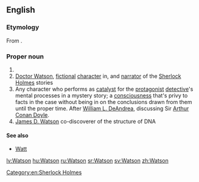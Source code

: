 ==English==

===Etymology===
From {{suffix|Wat|son|lang=en}}.

===Proper noun===
{{en-proper noun}}

# {{surname|northern [[English]] and [[Scottish]] [[patronymic]]|from=given names}} 
# [[w:Doctor Watson|Doctor Watson]], [[fictional]] [[character]] in, and [[narrator]] of the [[w:Sherlock Holmes|Sherlock Holmes]] stories
# Any character who performs as [[catalyst]] for the [[protagonist]] [[detective]]'s mental processes in a mystery story; a [[consciousness]] that's privy to facts in the case without being in on the conclusions drawn from them until the proper time. After [[w:William L. DeAndrea|William L. DeAndrea]], discussing Sir [[w:Arthur Conan Doyle|Arthur Conan Doyle]].
# [[w:James D. Watson|James D. Watson]] co-discoverer of the structure of DNA

{{wikipedia}}
====See also====
*[[Watt]]


[[Category:en:Sherlock Holmes]]

[[lv:Watson]]
[[hu:Watson]]
[[ru:Watson]]
[[sr:Watson]]
[[sv:Watson]]
[[zh:Watson]]